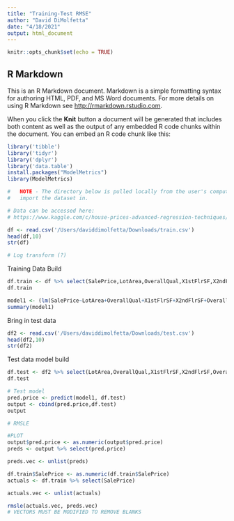 ```yaml
---
title: "Training-Test RMSE"
author: "David DiMolfetta"
date: "4/18/2021"
output: html_document
---
```


```r
knitr::opts_chunk$set(echo = TRUE)
```

## R Markdown

This is an R Markdown document. Markdown is a simple formatting syntax for authoring HTML, PDF, and MS Word documents. For more details on using R Markdown see <http://rmarkdown.rstudio.com>.

When you click the **Knit** button a document will be generated that includes both content as well as the output of any embedded R code chunks within the document. You can embed an R code chunk like this:

```r
library('tibble')
library('tidyr')
library('dplyr')
library('data.table')
install.packages("ModelMetrics")
library(ModelMetrics)

#   NOTE - The directory below is pulled locally from the user's computer, please modify to 
#   import the dataset in.

# Data can be accessed here:
# https://www.kaggle.com/c/house-prices-advanced-regression-techniques/data?select=train.csv

df <- read.csv('/Users/daviddimolfetta/Downloads/train.csv')
head(df,10)
str(df)

# Log transform (?)

```

Training Data Build

```r
df.train <- df %>% select(SalePrice,LotArea,OverallQual,X1stFlrSF,X2ndFlrSF,OverallCond,LotFrontage,GarageArea)
df.train

model1 <- (lm(SalePrice~LotArea+OverallQual+X1stFlrSF+X2ndFlrSF+OverallCond+LotFrontage+GarageArea,data=df.train)) 
summary(model1)

```


Bring in test data

```r

df2 <- read.csv('/Users/daviddimolfetta/Downloads/test.csv')
head(df2,10)
str(df2)
```
Test data model build

```r
df.test <- df2 %>% select(LotArea,OverallQual,X1stFlrSF,X2ndFlrSF,OverallCond,LotFrontage,GarageArea)
df.test

# Test model
pred.price <- predict(model1, df.test)
output <- cbind(pred.price,df.test)
output

```


```r
# RMSLE

#PLOT
output$pred.price <- as.numeric(output$pred.price)
preds <- output %>% select(pred.price)

preds.vec <- unlist(preds)

df.train$SalePrice <- as.numeric(df.train$SalePrice)
actuals <- df.train %>% select(SalePrice)

actuals.vec <- unlist(actuals)

rmsle(actuals.vec, preds.vec)
# VECTORS MUST BE MODIFIED TO REMOVE BLANKS


```

